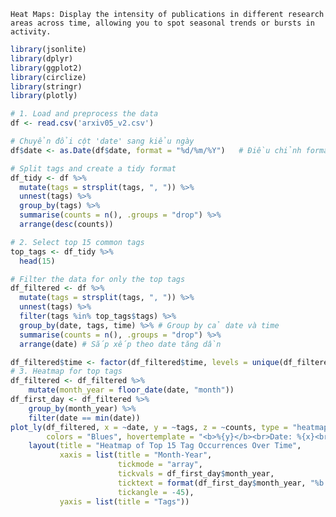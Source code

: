 ```         
Heat Maps: Display the intensity of publications in different research areas across time, allowing you to spot seasonal trends or bursts in activity.
```

```r
library(jsonlite)
library(dplyr)
library(ggplot2)
library(circlize)
library(stringr)
library(plotly)

# 1. Load and preprocess the data
df <- read.csv('arxiv05_v2.csv')

# Chuyển đổi cột 'date' sang kiểu ngày
df$date <- as.Date(df$date, format = "%d/%m/%Y")   # Điều chỉnh format nếu cần thiết

# Split tags and create a tidy format
df_tidy <- df %>%
  mutate(tags = strsplit(tags, ", ")) %>%
  unnest(tags) %>%
  group_by(tags) %>%
  summarise(counts = n(), .groups = "drop") %>%
  arrange(desc(counts))

# 2. Select top 15 common tags
top_tags <- df_tidy %>%
  head(15)

# Filter the data for only the top tags
df_filtered <- df %>%
  mutate(tags = strsplit(tags, ", ")) %>%
  unnest(tags) %>%
  filter(tags %in% top_tags$tags) %>%
  group_by(date, tags, time) %>% # Group by cả date và time
  summarise(counts = n(), .groups = "drop") %>%
  arrange(date) # Sắp xếp theo date tăng dần

df_filtered$time <- factor(df_filtered$time, levels = unique(df_filtered$time[order(df_filtered$date)]))
# 3. Heatmap for top tags
df_filtered <- df_filtered %>%
    mutate(month_year = floor_date(date, "month"))
df_first_day <- df_filtered %>%
    group_by(month_year) %>%
    filter(date == min(date))
plot_ly(df_filtered, x = ~date, y = ~tags, z = ~counts, type = "heatmap",
        colors = "Blues", hovertemplate = "<b>%{y}</b><br>Date: %{x}<br>Count: %{z}<extra></extra>") %>%
    layout(title = "Heatmap of Top 15 Tag Occurrences Over Time",
           xaxis = list(title = "Month-Year", 
                        tickmode = "array",  
                        tickvals = df_first_day$month_year,
                        ticktext = format(df_first_day$month_year, "%b %Y"),
                        tickangle = -45),
           yaxis = list(title = "Tags"))
```

